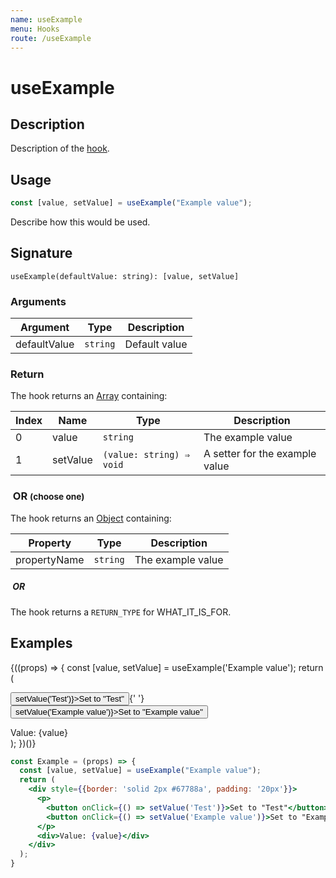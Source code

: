 ```yaml
---
name: useExample
menu: Hooks
route: /useExample
---
```



<h1>useExample</h1>

## Description

Description of the [hook](https://reactjs.org/docs/hooks-intro.html).

## Usage

```jsx
const [value, setValue] = useExample("Example value");
```

Describe how this would be used.

## Signature

`useExample(defaultValue: string): [value, setValue]`

### Arguments

| Argument | Type | Description |
|----------|------|-------------|
| defaultValue | `string` | Default value |

### Return

The hook returns an [Array](https://developer.mozilla.org/en-US/docs/Web/JavaScript/Reference/Global_Objects/Array) containing:

| Index | Name | Type | Description |
|-------|------|------|-------------|
| 0 | value | `string` | The example value |
| 1 | setValue | `(value: string) ⇒ void` | A setter for the example value |

<h3 style={{color: "red", background: "yellow"}}>&nbsp;OR <small>(choose one)</small></h3>

The hook returns an [Object](https://developer.mozilla.org/en-US/docs/Web/JavaScript/Reference/Global_Objects/Object) containing:

| Property | Type | Description |
|-------|------|-------------|
| propertyName | `string` | The example value |

<h5 style={{color: "red", background: "yellow"}}>&nbsp;OR</h5>

The hook returns a `RETURN_TYPE` for WHAT_IT_IS_FOR.

## Examples

<div>{((props) => {
  const [value, setValue] = useExample('Example value');
  return (
    <div style={{border: 'solid 2px #67788a', padding: '20px'}}>
      <p>
        <button onClick={() => setValue('Test')}>Set to "Test"</button>{' '}
        <button onClick={() => setValue('Example value')}>Set to "Example value"</button>
      </p>
      <div>Value: {value}</div>
    </div>
  );
})()}</div>

```jsx
const Example = (props) => {
  const [value, setValue] = useExample("Example value");
  return (
    <div style={{border: 'solid 2px #67788a', padding: '20px'}}>
      <p>
        <button onClick={() => setValue('Test')}>Set to "Test"</button>{' '}
        <button onClick={() => setValue('Example value')}>Set to "Example value"</button>
      </p>
      <div>Value: {value}</div>
    </div>
  );
}
```